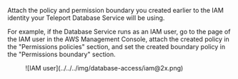 Attach the policy and permission boundary you created earlier to the IAM
identity your Teleport Database Service will be using.

For example, if the Database Service runs as an IAM user, go to the page of the IAM user
in the AWS Management Console, attach the created policy in the "Permissions
policies" section, and set the created boundary policy in the "Permissions
boundary" section.

<Figure>
![IAM user](../../../img/database-access/iam@2x.png)
</Figure>
